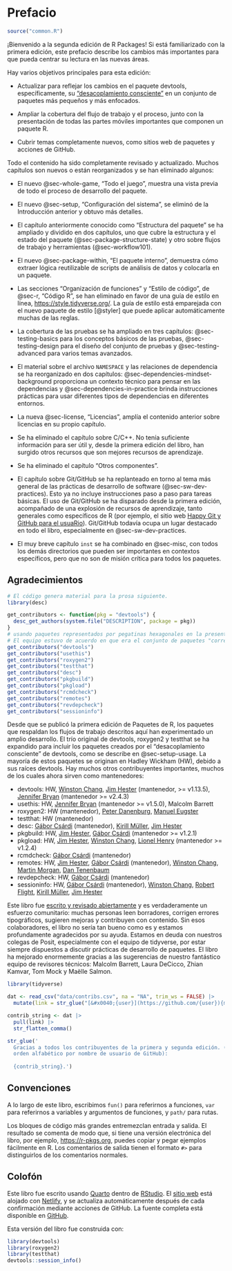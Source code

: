 # Prefacio {#sec-preface .unnumbered}

```r
source("common.R")
```

¡Bienvenido a la segunda edición de R Packages!
Si está familiarizado con la primera edición, este prefacio describe los cambios más importantes para que pueda centrar su lectura en las nuevas áreas.

Hay varios objetivos principales para esta edición:

-   Actualizar para reflejar los cambios en el paquete devtools, específicamente, su ["desacoplamiento consciente"](https://www.tidyverse.org/articles/2018/10/devtools-2-0-0/#conscious-uncoupling) en un conjunto de paquetes más pequeños y más enfocados.

-   Ampliar la cobertura del flujo de trabajo y el proceso, junto con la presentación de todas las partes móviles importantes que componen un paquete R.

-   Cubrir temas completamente nuevos, como sitios web de paquetes y acciones de GitHub.

Todo el contenido ha sido completamente revisado y actualizado.
Muchos capítulos son nuevos o están reorganizados y se han eliminado algunos:

-   El nuevo @sec-whole-game, "Todo el juego", muestra una vista previa de todo el proceso de desarrollo del paquete.

-   El nuevo @sec-setup, "Configuración del sistema", se eliminó de la Introducción anterior y obtuvo más detalles.

-   El capítulo anteriormente conocido como "Estructura del paquete" se ha ampliado y dividido en dos capítulos, uno que cubre la estructura y el estado del paquete (@sec-package-structure-state) y otro sobre flujos de trabajo y herramientas (@sec-workflow101).

-   El nuevo @sec-package-within, "El paquete interno", demuestra cómo extraer lógica reutilizable de scripts de análisis de datos y colocarla en un paquete.

-   Las secciones "Organización de funciones" y "Estilo de código", de @sec-r, "Código R", se han eliminado en favor de una guía de estilo en línea, <https://style.tidyverse.org/>.
    La guía de estilo está emparejada con el nuevo paquete de estilo [@styler] que puede aplicar automáticamente muchas de las reglas.

-   La cobertura de las pruebas se ha ampliado en tres capítulos: @sec-testing-basics para los conceptos básicos de las pruebas, @sec-testing-design para el diseño del conjunto de pruebas y @sec-testing-advanced para varios temas avanzados.

-   El material sobre el archivo `NAMESPACE` y las relaciones de dependencia se ha reorganizado en dos capítulos: @sec-dependencies-mindset-background proporciona un contexto técnico para pensar en las dependencias y @sec-dependencies-in-practice brinda instrucciones prácticas para usar diferentes tipos de dependencias en diferentes entornos.

-   La nueva @sec-license, "Licencias", amplía el contenido anterior sobre licencias en su propio capítulo.

-   Se ha eliminado el capítulo sobre C/C++.
    No tenía suficiente información para ser útil y, desde la primera edición del libro, han surgido otros recursos que son mejores recursos de aprendizaje.

-   Se ha eliminado el capítulo "Otros componentes".

-   El capítulo sobre Git/GitHub se ha replanteado en torno al tema más general de las prácticas de desarrollo de software (@sec-sw-dev-practices).
    Esto ya no incluye instrucciones paso a paso para tareas básicas.
    El uso de Git/GitHub se ha disparado desde la primera edición, acompañado de una explosión de recursos de aprendizaje, tanto generales como específicos de R (por ejemplo, el sitio web [Happy Git y GitHub para el usuaRio](https://happygitwithr.com/index.html)).
    Git/GitHub todavía ocupa un lugar destacado en todo el libro, especialmente en @sec-sw-dev-practices.

-   El muy breve capítulo `inst` se ha combinado en @sec-misc, con todos los demás directorios que pueden ser importantes en contextos específicos, pero que no son de misión crítica para todos los paquetes.

## Agradecimientos

```r
# El código genera material para la prosa siguiente.
library(desc)

get_contributors <- function(pkg = "devtools") {
  desc_get_authors(system.file("DESCRIPTION", package = pkg))
}
# usando paquetes representados por pegatinas hexagonales en la presentación de 2019, usethis useR!
# El equipo estuvo de acuerdo en que era el conjunto de paquetes "correcto".
get_contributors("devtools")
get_contributors("usethis")
get_contributors("roxygen2")
get_contributors("testthat")
get_contributors("desc")
get_contributors("pkgbuild")
get_contributors("pkgload")
get_contributors("rcmdcheck")
get_contributors("remotes")
get_contributors("revdepcheck")
get_contributors("sessioninfo")
```

Desde que se publicó la primera edición de Paquetes de R, los paquetes que respaldan los flujos de trabajo descritos aquí han experimentado un amplio desarrollo.
El trío original de devtools, roxygen2 y testthat se ha expandido para incluir los paquetes creados por el "desacoplamiento consciente" de devtools, como se describe en @sec-setup-usage.
La mayoría de estos paquetes se originan en Hadley Wickham (HW), debido a sus raíces devtools.
Hay muchos otros contribuyentes importantes, muchos de los cuales ahora sirven como mantenedores:

-   devtools: HW, [Winston Chang](https://github.com/wch), [Jim Hester](https://github.com/jimhester) (mantenedor, \>= v1.13.5), [Jennifer Bryan](https://github.com/jennybc) (mantenedor \>= v2.4.3)
-   usethis: HW, [Jennifer Bryan](https://github.com/jennybc) (mantenedor \>= v1.5.0), Malcolm Barrett
-   roxygen2: HW (mantenedor), [Peter Danenburg](https://github.com/klutometis), [Manuel Eugster](https://github.com/mjaeugster)
-   testthat: HW (mantenedor)
-   desc: [Gábor Csárdi](https://github.com/gaborcsardi) (mantenedor), [Kirill Müller](https://github.com/krlmlr), [Jim Hester](https://github.com/jimhester)
-   pkgbuild: HW, [Jim Hester](https://github.com/jimhester), [Gábor Csárdi](https://github.com/gaborcsardi) (mantenedor \>= v1.2.1)
-   pkgload: HW, [Jim Hester](https://github.com/jimhester), [Winston Chang](https://github.com/wch), [Lionel Henry](https://github.com/lionel-) (mantenedor \>= v1.2.4)
-   rcmdcheck: [Gábor Csárdi](https://github.com/gaborcsardi) (mantenedor)
-   remotes: HW, [Jim Hester](https://github.com/jimhester), [Gábor Csárdi](https://github.com/gaborcsardi) (mantenedor), [Winston Chang](https://github.com/wch), [Martin Morgan](https://github.com/mtmorgan), [Dan Tenenbaum](https://github.com/dtenenba)
-   revdepcheck: HW, [Gábor Csárdi](https://github.com/gaborcsardi) (mantenedor)
-   sessioninfo: HW, [Gábor Csárdi](https://github.com/gaborcsardi) (mantenedor), [Winston Chang](https://github.com/wch), [Robert Flight](https://github.com/rmflight), [Kirill Müller](https://github.com/krlmlr), [Jim Hester](https://github.com/jimhester)

Este libro fue [escrito y revisado abiertamente](https://github.com/hadley/r-pkgs/) y es verdaderamente un esfuerzo comunitario: muchas personas leen borradores, corrigen errores tipográficos, sugieren mejoras y contribuyen con contenido.
Sin esos colaboradores, el libro no sería tan bueno como es y estamos profundamente agradecidos por su ayuda.
Estamos en deuda con nuestros colegas de Posit, especialmente con el equipo de tidyverse, por estar siempre dispuestos a discutir prácticas de desarrollo de paquetes.
El libro ha mejorado enormemente gracias a las sugerencias de nuestro fantástico equipo de revisores técnicos: Malcolm Barrett, Laura DeCicco, Zhian Kamvar, Tom Mock y Maëlle Salmon.

```r
library(tidyverse)  

dat <- read_csv("data/contribs.csv", na = "NA", trim_ws = FALSE) |> 
  mutate(link = str_glue("[&#x0040;{user}](https://github.com/{user}){maybe_name}"))

contrib_string <- dat |> 
  pull(link) |> 
  str_flatten_comma()

str_glue('
  Gracias a todos los contribuyentes de la primera y segunda edición. (en \\
  orden alfabético por nombre de usuario de GitHub): 
  
  {contrib_string}.')
```

## Convenciones

A lo largo de este libro, escribimos `fun()` para referirnos a funciones, `var` para referirnos a variables y argumentos de funciones, y `path/` para rutas.

Los bloques de código más grandes entremezclan entrada y salida.
El resultado se comenta de modo que, si tiene una versión electrónica del libro, por ejemplo, <https://r-pkgs.org>, puedes copiar y pegar ejemplos fácilmente en R.
Los comentarios de salida tienen el formato `#>` para distinguirlos de los comentarios normales.

## Colofón

Este libro fue escrito usando [Quarto](https://quarto.org) dentro de [RStudio](https://www.rstudio.com/products/rstudio/).
El [sitio web](https://r-pkgs.org) está alojado con [Netlify](https://www.netlify.com), y se actualiza automáticamente después de cada confirmación mediante acciones de GitHub.
La fuente completa está disponible en [GitHub](https://github.com/hadley/r-pkgs).

Esta versión del libro fue construida con:

```r
library(devtools)
library(roxygen2)
library(testthat)
devtools::session_info()
```
